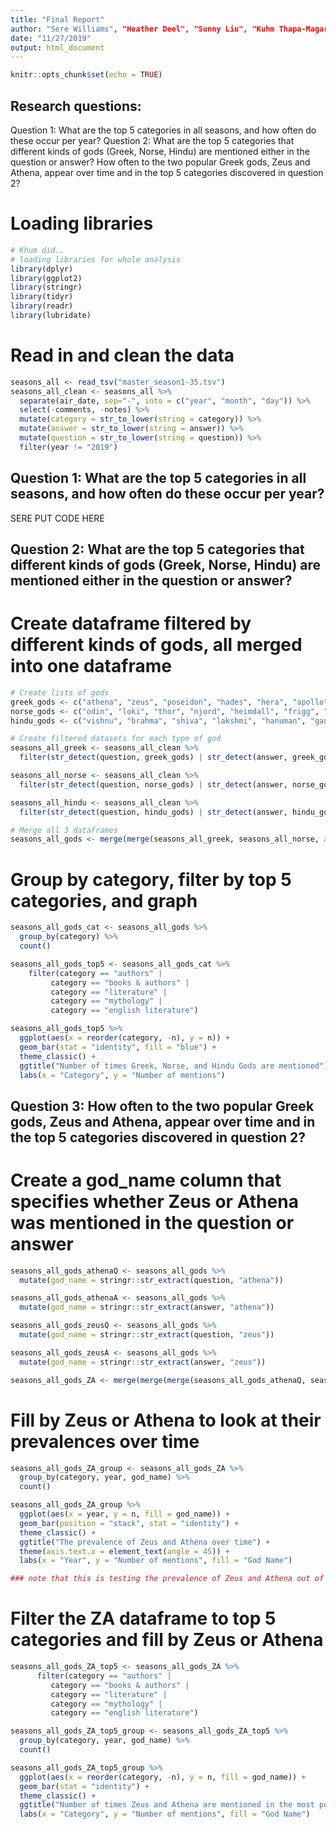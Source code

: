 ```yaml
---
title: "Final Report"
author: "Sere Williams", "Heather Deel", "Sunny Liu", "Kuhm Thapa-Magar"
date: "11/27/2019"
output: html_document
---
```


```r
knitr::opts_chunk$set(echo = TRUE)
```

## Research questions:
Question 1: What are the top 5 categories in all seasons, and how often do these occur per year?
Question 2: What are the top 5 categories that different kinds of gods (Greek, Norse, Hindu) are mentioned either in the question or answer?
How often to the two popular Greek gods, Zeus and Athena, appear over time and in the top 5 categories discovered in question 2?

# Loading libraries

```r
# Khum did..
# loading libraries for whole analysis
library(dplyr)
library(ggplot2)
library(stringr)
library(tidyr)
library(readr)
library(lubridate)
```



# Read in and clean the data
```r
seasons_all <- read_tsv("master_season1-35.tsv")
seasons_all_clean <- seasons_all %>% 
  separate(air_date, sep="-", into = c("year", "month", "day")) %>% 
  select(-comments, -notes) %>% 
  mutate(category = str_to_lower(string = category)) %>%
  mutate(answer = str_to_lower(string = answer)) %>% 
  mutate(question = str_to_lower(string = question)) %>% 
  filter(year != "2019")
```



## Question 1: What are the top 5 categories in all seasons, and how often do these occur per year?
######################################
######### SERE PUT CODE HERE
######################################

## Question 2: What are the top 5 categories that different kinds of gods (Greek, Norse, Hindu) are mentioned either in the question or answer?

# Create dataframe filtered by different kinds of gods, all merged into one dataframe
```r
# Create lists of gods
greek_gods <- c("athena", "zeus", "poseidon", "hades", "hera", "apollo", "demeter", "artemis", "aphrodite", "ares")
norse_gods <- c("odin", "loki", "thor", "njord", "heimdall", "frigg", "tyr", "baldur", "idun", "bragi")
hindu_gods <- c("vishnu", "brahma", "shiva", "lakshmi", "hanuman", "ganesha", "krishna", "kali", "rama", "saraswati")

# Create filtered datasets for each type of god
seasons_all_greek <- seasons_all_clean %>% 
  filter(str_detect(question, greek_gods) | str_detect(answer, greek_gods))

seasons_all_norse <- seasons_all_clean %>% 
  filter(str_detect(question, norse_gods) | str_detect(answer, norse_gods))

seasons_all_hindu <- seasons_all_clean %>% 
  filter(str_detect(question, hindu_gods) | str_detect(answer, hindu_gods))

# Merge all 3 dataframes
seasons_all_gods <- merge(merge(seasons_all_greek, seasons_all_norse, all = TRUE), seasons_all_hindu, all = TRUE)
```

# Group by category, filter by top 5 categories, and graph
```r
seasons_all_gods_cat <- seasons_all_gods %>% 
  group_by(category) %>% 
  count()

seasons_all_gods_top5 <- seasons_all_gods_cat %>%
    filter(category == "authors" |
         category == "books & authors" |
         category == "literature" | 
         category == "mythology" | 
         category == "english literature")

seasons_all_gods_top5 %>%
  ggplot(aes(x = reorder(category, -n), y = n)) +
  geom_bar(stat = "identity", fill = "blue") +
  theme_classic() +
  ggtitle("Number of times Greek, Norse, and Hindu Gods are mentioned") +
  labs(x = "Category", y = "Number of mentions")
```

## Question 3: How often to the two popular Greek gods, Zeus and Athena, appear over time and in the top 5 categories discovered in question 2?

# Create a god_name column that specifies whether Zeus or Athena was mentioned in the question or answer
```r
seasons_all_gods_athenaQ <- seasons_all_gods %>% 
  mutate(god_name = stringr::str_extract(question, "athena"))

seasons_all_gods_athenaA <- seasons_all_gods %>% 
  mutate(god_name = stringr::str_extract(answer, "athena"))

seasons_all_gods_zeusQ <- seasons_all_gods %>% 
  mutate(god_name = stringr::str_extract(question, "zeus"))

seasons_all_gods_zeusA <- seasons_all_gods %>% 
  mutate(god_name = stringr::str_extract(answer, "zeus"))

seasons_all_gods_ZA <- merge(merge(merge(seasons_all_gods_athenaQ, seasons_all_gods_athenaA, all = TRUE), seasons_all_gods_zeusQ, all = TRUE), seasons_all_gods_zeusA, all = TRUE)
```

# Fill by Zeus or Athena to look at their prevalences over time
```r
seasons_all_gods_ZA_group <- seasons_all_gods_ZA %>% 
  group_by(category, year, god_name) %>% 
  count()

seasons_all_gods_ZA_group %>% 
  ggplot(aes(x = year, y = n, fill = god_name)) +
  geom_bar(position = "stack", stat = "identity") +
  theme_classic() +
  ggtitle("The prevalence of Zeus and Athena over time") +
  theme(axis.text.x = element_text(angle = 45)) +
  labs(x = "Year", y = "Number of mentions", fill = "God Name")

### note that this is testing the prevalence of Zeus and Athena out of all 15 tested gods from all categories
```

# Filter the ZA dataframe to top 5 categories and fill by Zeus or Athena
```r
seasons_all_gods_ZA_top5 <- seasons_all_gods_ZA %>%
      filter(category == "authors" |
         category == "books & authors" |
         category == "literature" | 
         category == "mythology" | 
         category == "english literature")

seasons_all_gods_ZA_top5_group <- seasons_all_gods_ZA_top5 %>% 
  group_by(category, year, god_name) %>% 
  count()

seasons_all_gods_ZA_top5_group %>%
  ggplot(aes(x = reorder(category, -n), y = n, fill = god_name)) +
  geom_bar(stat = "identity") +
  theme_classic() +
  ggtitle("Number of times Zeus and Athena are mentioned in the most popular categories") +
  labs(x = "Category", y = "Number of mentions", fill = "God Name")
```










